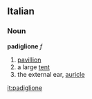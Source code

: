 ==Italian==
===Noun===
'''padiglione''' ''f''
# [[pavillion]]
# a large [[tent]]
# the external ear, [[auricle]]

[[it:padiglione]]